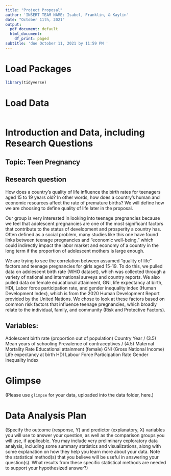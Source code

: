 ```yaml
---
title: "Project Proposal"
author: 'INSERT TEAM NAME: Isabel, Franklin, & Kaylin'
date: "October 11th, 2021"
output:
  pdf_document: default
  html_document:
    df_print: paged
subtitle: 'due October 11, 2021 by 11:59 PM '
---
```


# Load Packages

```r
library(tidyverse) 
``` 

# Load Data
```r
```

# Introduction and Data, including Research Questions

## Topic: Teen Pregnancy
## Research question 
How does a country’s quality of life influence the birth rates for teenagers 
aged 15 to 19 years old? In other words, how does a country’s human and 
economic resources affect the rate of premature births? We will define how we 
are choosing to define quality of life later in the proposal. 

Our group is very interested in looking into teenage pregnancies because we 
feel that adolescent pregnancies are one of the most significant factors that 
contribute to the status of development and prosperity a country has. Often 
defined as a social problem, many studies like this one have found links 
between teenage pregnancies and “economic well-being,” which could indirectly 
impact the labor market and economy of a country in the long term if the 
proportion of adolescent mothers is large enough. 

We are trying to see the correlation between assumed “quality of life” factors 
and teenage pregnancies for girls aged 15-19. To do this, we pulled data on 
adolescent birth rate (WHO dataset), which was collected through a variety of 
national and international surveys and country reports. We also pulled data on 
female educational attainment, GNI, life expectancy at birth, HDI, Labor force 
participation rate, and gender inequality index (Human Development Index), 
which is from the 2020 Human Development Report provided by the United Nations. 
We chose to look at these factors based on common risk factors that influence 
teenage pregnancies, which broadly relate to the individual, family, and 
community (Risk and Protective Factors). 

## Variables:
Adolescent birth rate (proportion out of population)
Country
Year / (3.5) Mean years of schooling
Prevalence of contraceptives / (4.5) Maternal Mortality Rate
Educational attainment (female)
GNI (Gross National Income)
Life expectancy at birth
HDI 
Labour Force Participation Rate
Gender inequality index 


# Glimpse

(Please use `glimpse` for your data, uploaded into the data folder, here.)

# Data Analysis Plan

(Specify the outcome (response, Y) and predictor (explanatory, X) variables you will use to answer your question, as well as the comparison groups you will use, if applicable. You may include very preliminary exploratory data analysis, including some summary statistics and visualizations, along with some explanation on how they help you learn more about your data. Note the statistical method(s) that you believe will be useful in answering your question(s). 
What results from these specific statistical methods are needed to support your hypothesized answer?)
